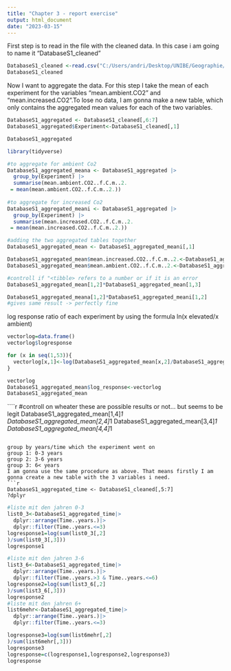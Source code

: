 ---
title: "Chapter 3 - report exercise"
output: html_document
date: "2023-03-15"
---

First step is to read in the file with the cleaned data.
In this case i am going to name it "DatabaseS1_cleaned"
```{r}
DatabaseS1_cleaned <-read.csv("C:/Users/andri/Desktop/UNIBE/Geographie/Aufbaustudium/Jahr 2/Semester 4/AGDS/chapter 3/Database_S1_cleaned_CSV.csv",header=TRUE,sep=";")
DatabaseS1_cleaned
```
Now I want to aggregate the data. For this step I take the mean of each experiment for the variables "mean.ambient.CO2" and "mean.increased.CO2".To lose no data, I am gonna make a new table, which only contains the aggregated mean values for each of the two variables.
```{r}
DatabaseS1_aggregated <- DatabaseS1_cleaned[,6:7]
DatabaseS1_aggregated$Experiment<-DatabaseS1_cleaned[,1]

DatabaseS1_aggregated
```

```{r}
library(tidyverse)
```

```{r}
#to aggregate for ambient Co2
DatabaseS1_aggregated_meana <- DatabaseS1_aggregated |>  
  group_by(Experiment) |> 
  summarise(mean.ambient.CO2..f.C.m..2.
 = mean(mean.ambient.CO2..f.C.m..2.))
 
#to aggregate for increased Co2
DatabaseS1_aggregated_meani <- DatabaseS1_aggregated |>  
  group_by(Experiment) |> 
  summarise(mean.increased.CO2..f.C.m..2.
 = mean(mean.increased.CO2..f.C.m..2.))

#adding the two aggregated tables together
DatabaseS1_aggregated_mean <- DatabaseS1_aggregated_meani[,1]

DatabaseS1_aggregated_mean$mean.increased.CO2..f.C.m..2.<-DatabaseS1_aggregated_meani[,2]
DatabaseS1_aggregated_mean$mean.ambient.CO2..f.C.m..2.<-DatabaseS1_aggregated_meana[,2]
```

```{r}
#controll if "<tibble> refers to a number or if it is an error
DatabaseS1_aggregated_mean[1,2]*DatabaseS1_aggregated_mean[1,3]

DatabaseS1_aggregated_meana[1,2]*DatabaseS1_aggregated_meani[1,2]
#gives same result -> perfectly fine
```
log response ratio of each experiment by using the formula
ln(x elevated/x ambient)
```{r}
vectorlog=data.frame()
vectorlog$logresponse

for (x in seq(1,53)){
  vectorlog[x,1]<-log(DatabaseS1_aggregated_mean[x,2]/DatabaseS1_aggregated_mean[x,3])
}

vectorlog
DatabaseS1_aggregated_mean$log_response<-vectorlog
DatabaseS1_aggregated_mean
```
````{r}
#controll on wheater these are possible results or not... but seems to be legit
DatabaseS1_aggregated_mean[1,4]*1
DatabaseS1_aggregated_mean[2,4]*1
DatabaseS1_aggregated_mean[3,4]*1
DatabaseS1_aggregated_mean[4,4]*1

```

group by years/time which the experiment went on
group 1: 0-3 years
group 2: 3-6 years
group 3: 6< years
I am gonna use the same procedure as above. That means firstly I am gonna create a new table with the 3 variables i need.
```{r}
DatabaseS1_aggregated_time <- DatabaseS1_cleaned[,5:7]
?dplyr
```

```{r}
#liste mit den jahren 0-3
list0_3<-DatabaseS1_aggregated_time|>
  dplyr::arrange(Time..years.)|>
  dplyr::filter(Time..years.<=3)
logresponse1=log(sum(list0_3[,2]
)/sum(list0_3[,3]))
logresponse1

#liste mit den jahren 3-6
list3_6<-DatabaseS1_aggregated_time|>
  dplyr::arrange(Time..years.)|>
  dplyr::filter(Time..years.>3 & Time..years.<=6)
logresponse2=log(sum(list3_6[,2]
)/sum(list3_6[,3]))
logresponse2
#liste mit den jahren 6+
list6mehr<-DatabaseS1_aggregated_time|>
  dplyr::arrange(Time..years.)|>
  dplyr::filter(Time..years.<=3)

logresponse3=log(sum(list6mehr[,2]
)/sum(list6mehr[,3]))
logresponse3
logresponse=c(logresponse1,logresponse2,logresponse3)
logresponse
```

